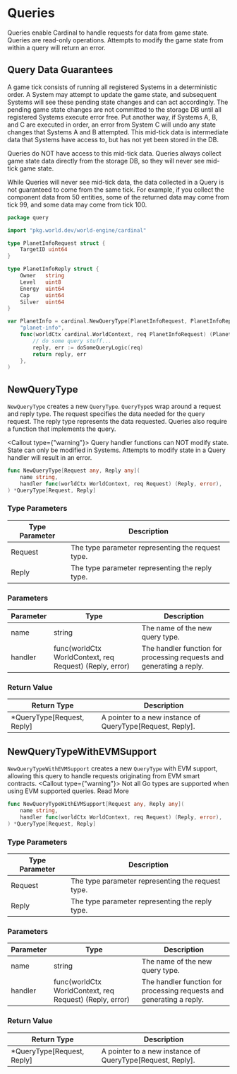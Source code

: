 


# Queries

Queries enable Cardinal to handle requests for data from game state. Queries are read-only operations. Attempts to modify the game state from within a query will return an error.

## Query Data Guarantees

A game tick consists of running all registered Systems in a deterministic order. A System may attempt to update the game state, and subsequent Systems will see these pending state changes and can act accordingly. The pending game state changes are not committed to the storage DB until all registered Systems execute error free. Put another way, if Systems A, B, and C are executed in order, an error from System C will undo any state changes that Systems A and B attempted. This mid-tick data is intermediate data that Systems have access to, but has not yet been stored in the DB.

Queries do NOT have access to this mid-tick data. Queries always collect game state data directly from the storage DB, so they will never see mid-tick game state.

While Queries will never see mid-tick data, the data collected in a Query is not guaranteed to come from the same tick. For example, if you collect the component data from 50 entities, some of the returned data may come from tick 99, and some data may come from tick 100.

```go
package query

import "pkg.world.dev/world-engine/cardinal"

type PlanetInfoRequest struct {
	TargetID uint64
}

type PlanetInfoReply struct {
	Owner   string
	Level   uint8
	Energy  uint64
	Cap     uint64
	Silver  uint64
}

var PlanetInfo = cardinal.NewQueryType[PlanetInfoRequest, PlanetInfoReply](
	"planet-info",
	func(worldCtx cardinal.WorldContext, req PlanetInfoRequest) (PlanetInfoReply, error) {
		// do some query stuff...
		reply, err := doSomeQueryLogic(req)
		return reply, err
	},
)
```

## NewQueryType

`NewQueryType` creates a new `QueryType`. `QueryType`s wrap around a request and reply type. The request specifies the data needed for the query request. The reply type represents the data requested. Queries also require a function that implements the query.

<Callout type={"warning"}>
    Query handler functions can NOT modify state. State can only be modified in <Link href="/Cardinal/API-Reference/Systems">Systems</Link>. Attempts to modify state in a Query handler will result in an error.
</Callout>

```go
func NewQueryType[Request any, Reply any](
	name string,
	handler func(worldCtx WorldContext, req Request) (Reply, error),
) *QueryType[Request, Reply]
```

### Type Parameters

| Type Parameter | Description                                     |
|----------------|-------------------------------------------------|
| Request        | The type parameter representing the request type. |
| Reply          | The type parameter representing the reply type.   |

### Parameters

| Parameter   | Type                                          | Description                                                                                        |
|-------------|-----------------------------------------------|----------------------------------------------------------------------------------------------------|
| name        | string                                        | The name of the new query type.                                                                    |
| handler     | func(worldCtx WorldContext, req Request) (Reply, error) | The handler function for processing requests and generating a reply.                            |


### Return Value

| Return Type             | Description                                                             |
|-------------------------|-------------------------------------------------------------------------|
| *QueryType[Request, Reply] | A pointer to a new instance of QueryType[Request, Reply].                |


## NewQueryTypeWithEVMSupport

`NewQueryTypeWithEVMSupport` creates a new `QueryType` with EVM support, allowing this query to handle requests originating from EVM smart contracts.
<Callout type={"warning"}>
    Not all Go types are supported when using EVM supported queries. <Link href="/Cardinal/API-Reference/evm-support">Read More</Link>
</Callout>

```go
func NewQueryTypeWithEVMSupport[Request any, Reply any](
	name string,
	handler func(worldCtx WorldContext, req Request) (Reply, error),
) *QueryType[Request, Reply]
```

### Type Parameters

| Type Parameter | Description                                     |
|----------------|-------------------------------------------------|
| Request        | The type parameter representing the request type. |
| Reply          | The type parameter representing the reply type.   |

### Parameters

| Parameter   | Type                                          | Description                                                                                        |
|-------------|-----------------------------------------------|----------------------------------------------------------------------------------------------------|
| name        | string                                        | The name of the new query type.                                                                    |
| handler     | func(worldCtx WorldContext, req Request) (Reply, error) | The handler function for processing requests and generating a reply.                            |


### Return Value

| Return Type             | Description                                                             |
|-------------------------|-------------------------------------------------------------------------|
| *QueryType[Request, Reply] | A pointer to a new instance of QueryType[Request, Reply].                |


